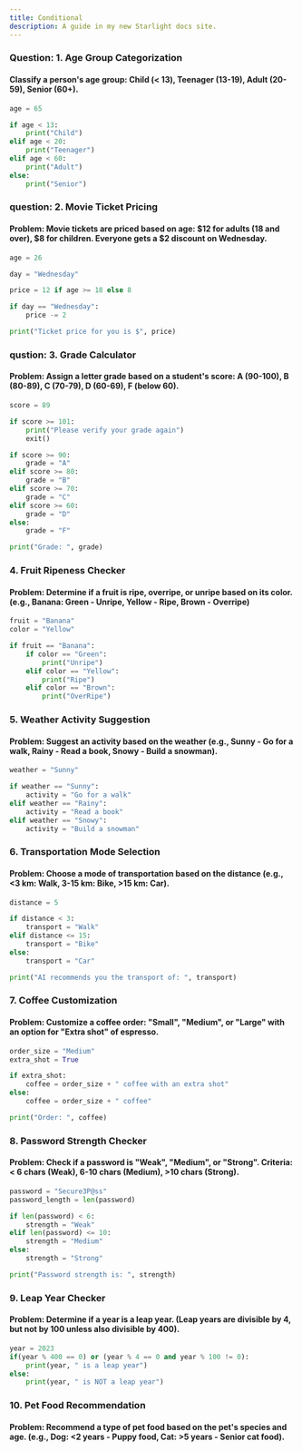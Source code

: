 ```yaml
---
title: Conditional 
description: A guide in my new Starlight docs site.
---
```


### Question: 1. Age Group Categorization
#### Classify a person's age group: Child (< 13), Teenager (13-19), Adult (20-59), Senior (60+).

```py
age = 65

if age < 13:
    print("Child")
elif age < 20:
    print("Teenager")
elif age < 60:
    print("Adult")
else:
    print("Senior")
```

### question: 2. Movie Ticket Pricing
#### Problem: Movie tickets are priced based on age: $12 for adults (18 and over), $8 for children. Everyone gets a $2 discount on Wednesday.

```py
age = 26

day = "Wednesday"

price = 12 if age >= 18 else 8

if day == "Wednesday":
    price -= 2

print("Ticket price for you is $", price)
```

### qustion: 3. Grade Calculator
#### Problem: Assign a letter grade based on a student's score: A (90-100), B (80-89), C (70-79), D (60-69), F (below 60).

```py
score = 89

if score >= 101:
    print("Please verify your grade again")
    exit()

if score >= 90:
    grade = "A"
elif score >= 80:
    grade = "B"
elif score >= 70:
    grade = "C"
elif score >= 60:
    grade = "D"
else:
    grade = "F"

print("Grade: ", grade)
```

### 4. Fruit Ripeness Checker
#### Problem: Determine if a fruit is ripe, overripe, or unripe based on its color. (e.g., Banana: Green - Unripe, Yellow - Ripe, Brown - Overripe)

```py
fruit = "Banana"
color = "Yellow"

if fruit == "Banana":
    if color == "Green":
        print("Unripe")
    elif color == "Yellow":
        print("Ripe")
    elif color == "Brown":
        print("OverRipe")
```

### 5. Weather Activity Suggestion
#### Problem: Suggest an activity based on the weather (e.g., Sunny - Go for a walk, Rainy - Read a book, Snowy - Build a snowman).

```py
weather = "Sunny"

if weather == "Sunny":
    activity = "Go for a walk"
elif weather == "Rainy":
    activity = "Read a book"
elif weather == "Snowy":
    activity = "Build a snowman"
```

### 6. Transportation Mode Selection
#### Problem: Choose a mode of transportation based on the distance (e.g., <3 km: Walk, 3-15 km: Bike, >15 km: Car).


```py
distance = 5

if distance < 3:
    transport = "Walk"
elif distance <= 15:
    transport = "Bike"
else:
    transport = "Car"

print("AI recommends you the transport of: ", transport)
```

### 7. Coffee Customization
#### Problem: Customize a coffee order: "Small", "Medium", or "Large" with an option for "Extra shot" of espresso.

```py 
order_size = "Medium"
extra_shot = True

if extra_shot:
    coffee = order_size + " coffee with an extra shot"
else:
    coffee = order_size + " coffee"

print("Order: ", coffee)
```

### 8. Password Strength Checker
#### Problem: Check if a password is "Weak", "Medium", or "Strong". Criteria: < 6 chars (Weak), 6-10 chars (Medium), >10 chars (Strong).

```py 
password = "Secure3P@ss"
password_length = len(password)

if len(password) < 6:
    strength = "Weak"
elif len(password) <= 10:
    strength = "Medium"
else:
    strength = "Strong"

print("Password strength is: ", strength)
```

### 9. Leap Year Checker
#### Problem: Determine if a year is a leap year. (Leap years are divisible by 4, but not by 100 unless also divisible by 400).

```py 
year = 2023
if(year % 400 == 0) or (year % 4 == 0 and year % 100 != 0):
    print(year, " is a leap year")
else:
    print(year, " is NOT a leap year")
```

### 10. Pet Food Recommendation
#### Problem: Recommend a type of pet food based on the pet's species and age. (e.g., Dog: <2 years - Puppy food, Cat: >5 years - Senior cat food).







